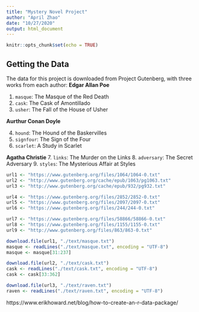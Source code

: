 ```yaml
---
title: "Mystery Novel Project"
author: "April Zhao"
date: "10/27/2020"
output: html_document
---
```


```r
knitr::opts_chunk$set(echo = TRUE)
```

## Getting the Data
The data for this project is downloaded from Project Gutenberg, with three works from each author:
**Edgar Allan Poe**

1. `masque`: The Masque of the Red Death
2. `cask`: The Cask of Amontillado
3. `usher`: The Fall of the House of Usher

**Aurthur Conan Doyle**

4. `hound`: The Hound of the Baskervilles
5. `signfour`: The Sign of the Four
6. `scarlet`: A Study in Scarlet

**Agatha Christie**
7. `links`: The Murder on the Links
8. `adversary`: The Secret Adversary
9. `styles`: The Mysterious Affair at Styles


```r
url1 <- "https://www.gutenberg.org/files/1064/1064-0.txt"
url2 <- "http://www.gutenberg.org/cache/epub/1063/pg1063.txt"
url3 <- "http://www.gutenberg.org/cache/epub/932/pg932.txt"

url4 <- "https://www.gutenberg.org/files/2852/2852-0.txt"
url5 <- "https://www.gutenberg.org/files/2097/2097-0.txt"
url6 <- "https://www.gutenberg.org/files/244/244-0.txt"

url7 <- "https://www.gutenberg.org/files/58866/58866-0.txt"
url8 <- "https://www.gutenberg.org/files/1155/1155-0.txt"
url9 <- "http://www.gutenberg.org/files/863/863-0.txt"

download.file(url1, "./text/masque.txt")
masque <- readLines("./text/masque.txt", encoding = "UTF-8")
masque <- masque[31:237]

download.file(url2, "./text/cask.txt")
cask <- readLines("./text/cask.txt", encoding = "UTF-8")
cask <- cask[33:362]

download.file(url3, "./text/raven.txt")
raven <- readLines("./text/raven.txt", encoding = "UTF-8")

```
https://www.erikhoward.net/blog/how-to-create-an-r-data-package/




